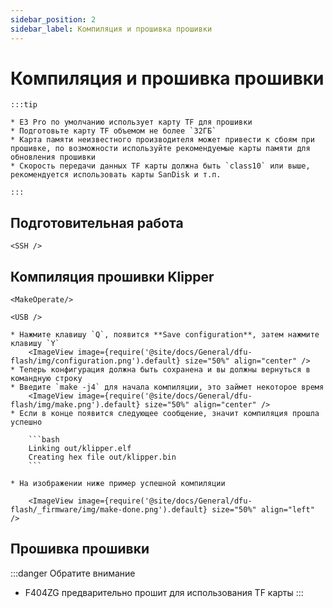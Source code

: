 ```yaml
---
sidebar_position: 2
sidebar_label: Компиляция и прошивка прошивки
---
```




# Компиляция и прошивка прошивки

    :::tip

    * E3 Pro по умолчанию использует карту TF для прошивки
    * Подготовьте карту TF объемом не более `32ГБ`
    * Карта памяти неизвестного производителя может привести к сбоям при прошивке, по возможности используйте рекомендуемые карты памяти для обновления прошивки
    * Скорость передачи данных TF карты должна быть `class10` или выше, рекомендуется использовать карты SanDisk и т.п.

    :::



## Подготовительная работа

    <SSH />

## Компиляция прошивки Klipper

    <MakeOperate/>

    <USB />

    * Нажмите клавишу `Q`, появится **Save configuration**, затем нажмите клавишу `Y`
        <ImageView image={require('@site/docs/General/dfu-flash/img/configuration.png').default} size="50%" align="center" />
    * Теперь конфигурация должна быть сохранена и вы должны вернуться в командную строку
    * Введите `make -j4` для начала компиляции, это займет некоторое время
        <ImageView image={require('@site/docs/General/dfu-flash/img/make.png').default} size="50%" align="center" />
    * Если в конце появится следующее сообщение, значит компиляция прошла успешно

        ```bash
        Linking out/klipper.elf
        Creating hex file out/klipper.bin
        ```
        
    * На изображении ниже пример успешной компиляции

        <ImageView image={require('@site/docs/General/dfu-flash/_firmware/img/make-done.png').default} size="50%" align="left" />

## Прошивка прошивки

:::danger Обратите внимание
* F404ZG предварительно прошит для использования TF карты
:::

    <TF />